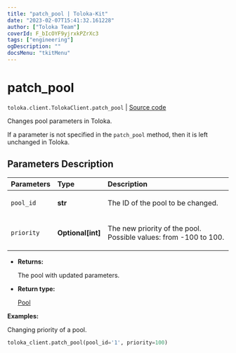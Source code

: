 ```yaml
---
title: "patch_pool | Toloka-Kit"
date: "2023-02-07T15:41:32.161228"
author: ["Toloka Team"]
coverId: F_bIcOYF9yjrxkPZrXc3
tags: ["engineering"]
ogDescription: ""
docsMenu: "tkitMenu"
---
```


# patch_pool
`toloka.client.TolokaClient.patch_pool` | [Source code](https://github.com/Toloka/toloka-kit/blob/v1.1.3/src/client/__init__.py#L1657)

Changes pool parameters in Toloka.

If a parameter is not specified in the `patch_pool` method, then it is left unchanged in Toloka.

## Parameters Description

| Parameters | Type | Description |
| :----------| :----| :-----------|
`pool_id`|**str**|<p>The ID of the pool to be changed.</p>
`priority`|**Optional\[int\]**|<p>The new priority of the pool. Possible values: from -100 to 100.</p>

* **Returns:**

  The pool with updated parameters.

* **Return type:**

  [Pool](/docs-new/toloka-kit/reference/toloka.client.pool.Pool)

**Examples:**

Changing priority of a pool.

```python
toloka_client.patch_pool(pool_id='1', priority=100)
```
